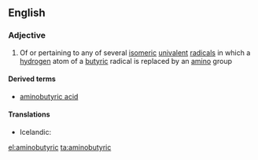 ==English==

===Adjective===
{{en-adj|-}}

#{{organic chemistry}} Of or pertaining to any of several [[isomeric]] [[univalent]] [[radical]]s in which a [[hydrogen]] atom of a [[butyric]] radical is replaced by an [[amino]] group

====Derived terms====
*[[aminobutyric acid]]<!-- * Icelandic: {{t|is|amínósmjörsýra|f}} -->

====Translations====
* Icelandic: {{t|is|amínósmjör-}}

[[el:aminobutyric]]
[[ta:aminobutyric]]